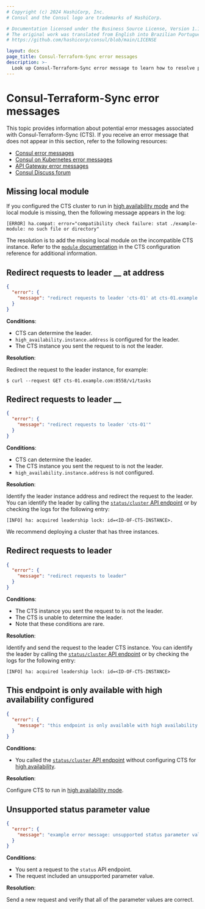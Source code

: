 ```yaml
---
# Copyright (c) 2024 HashiCorp, Inc.
# Consul and the Consul logo are trademarks of HashiCorp.

# Documentation licensed under the Business Source License, Version 1.1.
# The original work was translated from English into Brazilian Portuguese.
# https://github.com/hashicorp/consul/blob/main/LICENSE

layout: docs
page_title: Consul-Terraform-Sync error messages
description: >-
  Look up Consul-Terraform-Sync error message to learn how to resolve potential issues using CTS.
---
```


# Consul-Terraform-Sync error messages

This topic provides information about potential error messages associated with Consul-Terraform-Sync (CTS). If you receive an error message that does not appear in this section, refer to the following resources:

- [Consul error messages](/consul/docs/error-messages/consul)
- [Consul on Kubernetes error messages](/consul/docs/error-messages/k8s)
- [API Gateway error messages](/consul/docs/error-messages/api-gateway)
- [Consul Discuss forum](https://discuss.hashicorp.com/)

## Missing local module

If you configured the CTS cluster to run in [high availability mode](/consul/docs/automate/infrastructure/high-availability) and the local module is missing, then the following message appears in the log:

```log hideClipboard
[ERROR] ha.compat: error="compatibility check failure: stat ./example-module: no such file or directory"
```

The resolution is to add the missing local module on the incompatible CTS instance. Refer to the [`module` documentation](/consul/docs/automate/infrastructure/configure#module) in the CTS configuration reference for additional information.

## Redirect requests to leader __ at address

```json hideClipboard
{
  "error": {
    "message": "redirect requests to leader 'cts-01' at cts-01.example.com:8558"
  }
}
```

**Conditions**:

- CTS can determine the leader.
- `high_availability.instance.address` is configured for the leader.
- The CTS instance you sent the request to is not the leader.

**Resolution**:

Redirect the request to the leader instance, for example:

```shell-session
$ curl --request GET cts-01.example.com:8558/v1/tasks
```


## Redirect requests to leader __

```json
{
  "error": {
    "message": "redirect requests to leader 'cts-01'"
  }
}
```

**Conditions**:

- CTS can determine the leader.
- The CTS instance you sent the request to is not the leader.
- `high_availability.instance.address` is not configured.

**Resolution**:

Identify the leader instance address and redirect the request to the leader. You can identify the leader by calling the [`status/cluster` API endpoint](/consul/docs/reference/cts/api/status#cluster-status) or by checking the logs for the following entry:

<CodeBlockConfig hideClipboard>

```log
[INFO] ha: acquired leadership lock: id=<ID-OF-CTS-INSTANCE>.
```

</CodeBlockConfig>

We recommend deploying a cluster that has three instances.

## Redirect requests to leader

<CodeBlockConfig hideClipboard>

```json
{
  "error": {
    "message": "redirect requests to leader"
  }
}
```

</CodeBlockConfig>

**Conditions**:

- The CTS instance you sent the request to is not the leader.
- The CTS is unable to determine the leader.
- Note that these conditions are rare.

**Resolution**:

Identify and send the request to the leader CTS instance. You can identify the leader by calling the [`status/cluster` API endpoint](/consul/docs/reference/cts/api/status#cluster-status) or by checking the logs for the following entry:

<CodeBlockConfig hideClipboard>

```log
[INFO] ha: acquired leadership lock: id=<ID-OF-CTS-INSTANCE>
```

</CodeBlockConfig>

## This endpoint is only available with high availability configured

<CodeBlockConfig hideClipboard>

```json
{
  "error": {
    "message": "this endpoint is only available with high availability configured"
  }
}
```

</CodeBlockConfig>

**Conditions**:

- You called the [`status/cluster` API endpoint](/consul/docs/reference/cts/api/status#cluster-status) without configuring CTS for [high availability](/consul/docs/automate/infrastructure/high-availability).

**Resolution**:

Configure CTS to run in [high availability mode](/consul/docs/automate/infrastructure/high-availability).

## Unsupported status parameter value

<CodeBlockConfig hideClipboard>

```json
{
  "error": {
    "message": "example error message: unsupported status parameter value"
  }
}
```

</CodeBlockConfig>

**Conditions**:

- You sent a request to the `status` API endpoint.
- The request included an unsupported parameter value.

**Resolution**:

Send a new request and verify that all of the parameter values are correct.
